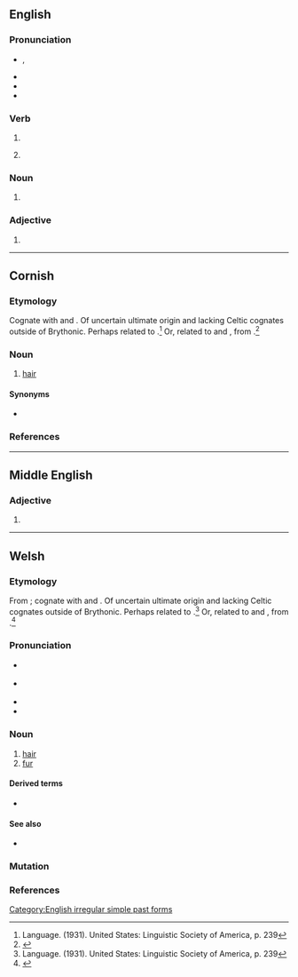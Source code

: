 {{also|Blew}}
==English==

===Pronunciation===
* {{enPR|blo͞o}}, {{IPA|en|/bluː/}}
* {{audio|en|en-us-blew.ogg|Audio (US)}}
* {{rhymes|en|uː|s=1}}
* {{homophones|en|blue}}

===Verb===
{{head|en|verb form}}

# {{en-simple past of|blow}}
# {{lb|en|now|_|colloquial}} {{past participle of|en|blow|nocat=1}}

===Noun===
{{en-noun|~}}

# {{obsolete form of|en|blue}}

===Adjective===
{{en-adj}}

# {{obsolete form of|en|blue}}

[[Category:English irregular simple past forms]]

----

==Cornish==

===Etymology===
Cognate with {{cog|br|blev}} and {{cog|cy|blew}}. Of uncertain ultimate origin and lacking Celtic cognates outside of Brythonic. Perhaps related to {{cog|grc|φλόος|t=rind, bark}}.<ref>Language. (1931). United States: Linguistic Society of America, p. 239</ref> Or, related to {{cog|lt|plùskos|t=hair}} and {{cog|gmw-pro|*fleus|t=fleece}}, from {{der|kw|ine-pro|*plews-|t=to pull out, pluck}}.<ref>{{R:ine:IEW|838}}</ref>

===Noun===
{{head|kw|noun|g=f|singulative|blewen}}

# [[hair]]

====Synonyms====
* {{l|kw|gols}}

===References===
<references/>

{{topics|kw|Hair}}

----

==Middle English==

===Adjective===
{{head|enm|adjective}}

# {{alternative form of|enm|blewe}}

----

==Welsh==

===Etymology===
From {{inh|cy|wlm|blew}}; cognate with {{cog|br|blev}} and {{cog|kw|blew}}. Of uncertain ultimate origin and lacking Celtic cognates outside of Brythonic. Perhaps related to {{cog|grc|φλόος|t=rind, bark}}.<ref>Language. (1931). United States: Linguistic Society of America, p. 239</ref> Or, related to {{cog|lt|plùskos|t=hair}} and {{cog|gmw-pro|*fleus|t=fleece}}, from {{der|cy|ine-pro|*plews-|t=to pull out, pluck}}.<ref>{{R:ine:IEW|838}}</ref>

===Pronunciation===
* {{a|North Wales}} {{IPA|cy|/ˈbleːu̯/}}
* {{a|South Wales}} {{IPA|cy|/ˈblɛu̯/}}
* {{audio|cy|Cy-blew.ogg|Audio}}
* {{rhymes|cy|ɛu̯|s=1}}

===Noun===
{{cy-noun|m-p|blewyn}}

# [[hair]]
# [[fur]]

====Derived terms====
* {{l|cy|blewog}}

====See also====
* {{l|cy|gwallt}}

===Mutation===
{{cy-mut}}

===References===
<references/>

{{C|cy|Hair}}